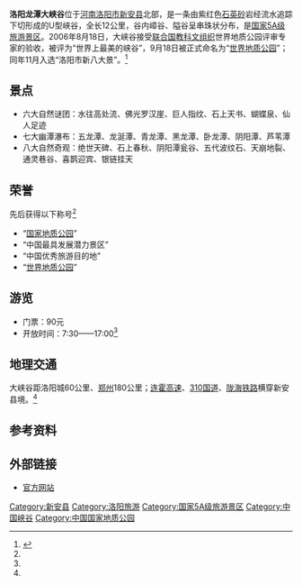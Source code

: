 '''洛阳龙潭大峡谷'''位于[[河南|河南]][[洛阳市|洛阳市]][[新安县|新安县]]北部，是一条由紫红色[[石英砂|石英砂]]岩经流水追踪下切形成的U型峡谷，全长12公里，谷内嶂谷、隘谷呈串珠状分布，是[[国家5A级旅游景区|国家5A级旅游景区]]。2006年8月18日，大峡谷接受[[联合国教科文组织|联合国教科文组织]]世界地质公园评审专家的验收，被评为“世界上最美的峡谷”，9月18日被正式命名为“[[世界地质公园|世界地质公园]]”；同年11月入选“洛阳市新八大景”。<ref name="简介">{{cite web |url=http://luoyang.cncn.com/jingdian/longtandaxiagu/profile |language= |title=洛阳龙潭大峡谷简介 |publisher=欣欣旅游网 |date= |accessdate=2015-11 |archive-date=2019-12-06 |archive-url=https://web.archive.org/web/20191206112317/https://luoyang.cncn.com/jingdian/longtandaxiagu/profile |dead-url=no }}</ref>

== 景点 ==
*六大自然谜团：水往高处流、佛光罗汉崖、巨人指纹、石上天书、蝴蝶泉、仙人足迹
*七大幽潭瀑布：五龙潭、龙涎潭、青龙潭、黑龙潭、卧龙潭、阴阳潭、芦苇潭
*八大自然奇观：绝世天碑、石上春秋、阴阳潭瓮谷、五代波纹石、天崩地裂、通灵巷谷、喜鹊迎宾、银链挂天

== 荣誉 ==
先后获得以下称号<ref name="简介"/>
*“[[国家地质公园|国家地质公园]]”
*“中国最具发展潜力景区”
*“中国优秀旅游目的地”
*“[[世界地质公园|世界地质公园]]”

== 游览 ==
*门票：90元
*开放时间：7:30——17:00<ref name="简介"/>

== 地理交通 ==
大峡谷距洛阳城60公里、[[郑州|郑州]]180公里；[[连霍高速|连霍高速]]、[[310国道|310国道]]、[[陇海铁路|陇海铁路]]横穿新安县境。<ref name="简介"/>

== 参考资料 ==
{{reflist}}

== 外部链接 ==
*[http://www.lyltdxg.com/ 官方网站] {{Wayback|url=http://www.lyltdxg.com/ |date=20210126051229 }}

{{中国国家地质公园}}
{{国家5A级旅游景区}}
{{DEFAULTSORT:}}
[[Category:新安县|Category:新安县]]
[[Category:洛阳旅游|Category:洛阳旅游]]
[[Category:国家5A级旅游景区|Category:国家5A级旅游景区]]
[[Category:中国峽谷|Category:中国峽谷]]
[[Category:中国国家地质公园|Category:中国国家地质公园]]